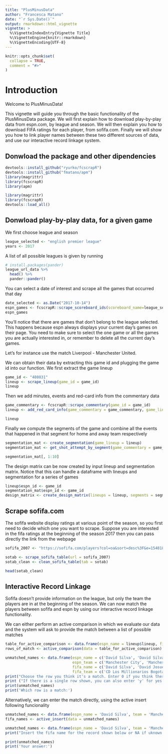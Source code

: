 ```yaml
---
title: "PlusMinusData"
author: "Francesca Matano"
date: "`r Sys.Date()`"
output: rmarkdown::html_vignette
vignette: >
  %\VignetteIndexEntry{Vignette Title}
  %\VignetteEngine{knitr::rmarkdown}
  %\VignetteEncoding{UTF-8}
---
```



```r
knitr::opts_chunk$set(
  collapse = TRUE,
  comment = "#>"
)
```
# Introduction
Welcome to PlusMinusData!

This vignette will guide you through the basic functionality of the PlusMinusData package. We will first explain how to download play-by-play data from espn.com, by league and season. We will then explain you how to download FIFA ratings for each player, from sofifa.com. Finally we will show you how to link player names between these two different sources of data, and use our interactive record linkage system. 


## Donwload the package and other dipendencies

```r
devtools::install_github("ryurko/fcscrapR")
devtools::install_github("fmatano/apm")
library(magrittr)
library(fcscrapR)
library(apm)
```

```r
library(magrittr)
library(fcscrapR)
devtools::load_all()
```

## Donwload play-by-play data, for a given game

We first choose league and season
```r
league_selected <- "english premier league"
years <- 2017
```

A list of all possible leagues is given by running 
```r
# install.packages(pander)
league_url_data %>%
  head() %>%
  pander::pander()
```


You can select a date of interest and scrape all the games that occurred that day

```r

date_selected <- as.Date("2017-10-14")
espn_games <- fcscrapR::scrape_scoreboard_ids(scoreboard_name=league_selected, game_date=date_selected)
espn_games
```
You'll notice that there are games that don't belong to the league selected. This happens because espn always displays your current day's games on their page. You need to make sure to select the one game or all the games you are actually interested in, or remember to delete all the current day's games. 

Let's for instance use the match Liverpool - Manchester United. 

We can obtain their data by extracting this game id and plugging the game id into our function. We first extract the game lineup

```r
game_id <- "480831"
lineup <- scrape_lineup(game_id = game_id)
lineup
```
Then we add minutes, events and red-card info from the commentary data

```r
game_commentary <- fcscrapR::scrape_commentary(game_id = game_id)
lineup <- add_red_card_info(game_commentary = game_commentary, game_lineup = lineup)

lineup
```
Finally we compute the segments of the game and combine all the events that happened in that segment for home and away team respectively
```r
segmentation_mat <- create_segmentation(game_lineup = lineup)
segmentation_mat <- get_shot_attempt_by_segment(game_commentary = game_commentary, segmentation_matrix = segmentation_mat)

segmentation_mat[, 1:10]
```


The design matrix can be now created by input lineup and segmentation matrix. Notice that this can handle a dataframe with lineups and segmentation for a series of games
```r
lineup$espn_id <- game_id
segmentation_mat$espn_id <- game_id
design_matrix <- create_design_matrix(lineups = lineup, segments = segmentation_mat)

```


## Scrape sofifa.com
The sofifa website display ratings at various point of the season, so you first need to decide which one you want to scrape.
Suppose you are interested in the fifa ratings at the beginning of the season 2017 then you can pass directly the link from the webpage

```r
sofifa_2007 <- "https://sofifa.com/players?col=oa&sort=desc%3F&e=154818&set=true&v=07"

sotab <- scrape_sofifa_table(url = sofifa_2007)
sotab_clean <- clean_sofifa_table(tab = sotab)

head(sotab_clean)
```

## Interactive Record Linkage
Sofifa doesn't provide information on the league, but only the team the players are in at the beginning of the season. We can now match the players between sofifa and espn by using our interactive record linkage functionality. 

We can either perform an active comparison in which we evaluate our data and the system will 
ask to provide the match between a list of possible matches 
```r
table_for_active_comparison <- data.frame(espn_name = lineup$lineup, fifa_name = sotab_clean$full_name, fifa_team = sotab_clean$team)
rows_of_match <- active_comparison(data = table_for_active_comparison)
```

```r
unmatched_names <- data.frame(espn_name = c('David Silva', 'David Silva'), 
                              espn_team = c('Manchester City', 'Manchester City'),
                              fifa_name = c('David Silva', 'David Josué Jiménez Silva'),
                              fifa_team = c('CD Los Millionarios Bogota', 'Manchester City'))
print("Choose the row you think it's a match. Enter 0 if you think there is no match.")
print ("If there is a single row shown, you can also enter 'y' for yes.")
print(unmatched_names)
print('Which row is a match:')
```


Alternatively, we can enter the match directly, using the active insert following funcionality

```r
unmatched_names <- data.frame(espn_name = 'David Silva', team = 'Manchester City', fifa_name = NA)
fifa_names <- active_insert(data = unmatched_names)
```

```r
unmatched_names <- data.frame(espn_name = 'David Silva', team = 'Manchester City')
print("Insert the fifa name for the record shown below or NA if uknown.")

print(unmatched_names)
print('Your answer:')
```
